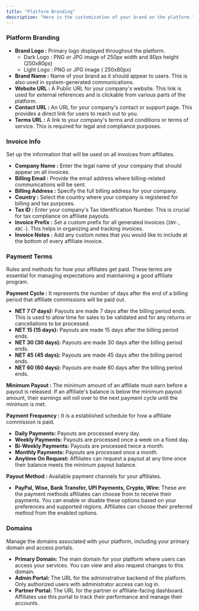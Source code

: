 ```yaml
---
title: "Platform Branding"
description: "Here is the customization of your brand on the platform."
---
```


### Platform Branding

- **Brand Logo :** Primary logo displayed throughout the platform.
  - Dark Logo : PNG or JPG image of 250px width and 80px height (250x80px)
  - Light Logo : PNG or JPG image ( 250x80px)
- **Brand Name :** Name of your brand as it should appear to users. This is also used in system-generated communications.
- **Website URL :** A Public URL for your company's website. This link is used for external references and is clickable from various parts of the platform.
- **Contact URL :** An URL for your company's contact or support page. This provides a direct link for users to reach out to you.
- **Terms URL :** A link to your company's terms and conditions or terms of service. This is required for legal and compliance purposes.

### **Invoice Info**

Set up the information that will be used on all invoices from affiliates.

- **Company Name :** Enter the legal name of your company that should appear on all invoices.
- **Billing Email :** Provide the email address where billing-related communications will be sent.
- **Billing Address :** Specify the full billing address for your company.
- **Country :** Select the country where your company is registered for billing and tax purposes.
- **Tax ID :** Enter your company's Tax Identification Number. This is crucial for tax compliance on affiliate payouts.
- **Invoice Prefix :** Set a custom prefix for all generated invoices (`INV-`, `ABC-`). This helps in organizing and tracking invoices.
- **Invoice Notes :** Add any custom notes that you would like to include at the bottom of every affiliate invoice.

### **Payment Terms**

Rules and methods for how your affiliates get paid. These terms are essential for managing expectations and maintaining a good affiliate program.

**Payment Cycle :** It represents the number of days after the end of a billing period that affiliate commissions will be paid out.

- **NET 7 (7 days):** Payouts are made 7 days after the billing period ends. This is used to allow time for sales to be validated and for any returns or cancellations to be processed.
- **NET 15 (15 days):** Payouts are made 15 days after the billing period ends.
- **NET 30 (30 days):** Payouts are made 30 days after the billing period ends.
- **NET 45 (45 days):** Payouts are made 45 days after the billing period ends.
- **NET 60 (60 days):** Payouts are made 60 days after the billing period ends.

**Minimum Payout :** The minimum amount of an affiliate must earn before a payout is released. If an affiliate's balance is below the minimum payout amount, their earnings will roll over to the next payment cycle until the minimum is met.

**Payment Frequency :** It is a established schedule for how a affiliate commission is paid.

- **Daily Payments:** Payouts are processed every day.
- **Weekly Payments:** Payouts are processed once a week on a fixed day.
- **Bi-Weekly Payments:** Payouts are processed twice a month.
- **Monthly Payments:** Payouts are processed once a month.
- **Anytime On Request:** Affiliates can request a payout at any time once their balance meets the minimum payout balance.

**Payout Method :** Available payment channels for your affiliates.

- **PayPal, Wise, Bank Transfer, UPI Payments, Crypto, Wire:** These are the payment methods affiliates can choose from to receive their payments. You can enable or disable these options based on your preferences and supported regions. Affiliates can choose their preferred method from the enabled options.

### **Domains**

Manage the domains associated with your platform, including your primary domain and access portals.

- **Primary Domain:** The main domain for your platform where users can access your services. You can view and also request changes to this domain.
- **Admin Portal:** The URL for the administrative backend of the platform. Only authorized users with administrator access can log in.
- **Partner Portal:** The URL for the partner or affiliate-facing dashboard. Affiliates use this portal to track their performance and manage their accounts.